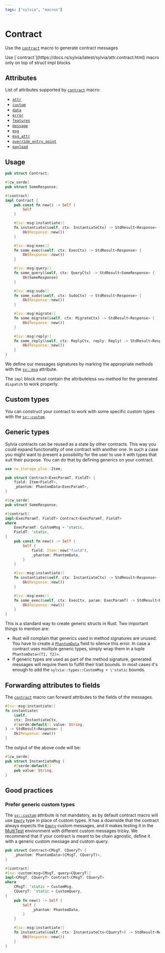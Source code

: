 ```yaml
---
tags: ["sylvia", "macros"]
---
```



# Contract

Use the [`contract`](https://docs.rs/sylvia/latest/sylvia/attr.contract.html) macro to generate
contract messages

<Callout>
  Use [`contract`](https://docs.rs/sylvia/latest/sylvia/attr.contract.html) macro only on top of
  struct impl blocks
</Callout>

## Attributes

List of attributes supported by
[`contract`](https://docs.rs/sylvia/latest/sylvia/attr.contract.html) macro:

- [`attr`](attributes/attr)
- [`custom`](attributes/custom)
- [`data`](attributes/data)
- [`error`](attributes/error)
- [`features`](attributes/features)
- [`message`](attributes/message)
- [`msg`](attributes/msg)
- [`msg_attr`](attributes/msg_attr)
- [`override_entry_point`](attributes/override-entry-point)
- [`payload`](attributes/payload)

## Usage

```rust template="sylvia-empty"
pub struct Contract;

#[cw_serde]
pub struct SomeResponse;

#[contract]
impl Contract {
    pub const fn new() -> Self {
        Self
    }

    #[sv::msg(instantiate)]
    fn instantiate(&self, ctx: InstantiateCtx) -> StdResult<Response> {
        Ok(Response::new())
    }

    #[sv::msg(exec)]
    fn some_exec(&self, ctx: ExecCtx) -> StdResult<Response> {
        Ok(Response::new())
    }

    #[sv::msg(query)]
    fn some_query(&self, ctx: QueryCtx) -> StdResult<SomeResponse> {
        Ok(SomeResponse)
    }

    #[sv::msg(sudo)]
    fn some_sudo(&self, ctx: SudoCtx) -> StdResult<Response> {
        Ok(Response::new())
    }

    #[sv::msg(migrate)]
    fn some_migrate(&self, ctx: MigrateCtx) -> StdResult<Response> {
        Ok(Response::new())
    }

    #[sv::msg(reply)]
    fn some_reply(&self, ctx: ReplyCtx, reply: Reply) -> StdResult<Response> {
        Ok(Response::new())
    }
}
```

We define our messages signatures by marking the appropriate methods with the
[`sv::msg`](attributes/msg) attribute.

The `impl` block must contain the attributeless `new` method for the generated `dispatch` to work
properly.

## Custom types

You can construct your contract to work with some specific custom types with the
[`sv::custom`](attributes/custom).

## Generic types

Sylvia contracts can be reused as a state by other contracts. This way you could expand
functionality of one contract with another one. In such a case you might want to present a
possibility for the user to use it with types that suit their purpose. You can do that by defining
generics on your contract.

```rust template="sylvia-empty"
use cw_storage_plus::Item;

pub struct Contract<ExecParamT, FieldT> {
    field: Item<FieldT>,
    _phantom: PhantomData<ExecParamT>,
}

#[cw_serde]
pub struct SomeResponse;

#[contract]
impl<ExecParamT, FieldT> Contract<ExecParamT, FieldT>
where
    ExecParamT: CustomMsg + 'static,
    FieldT: 'static,
{
    pub const fn new() -> Self {
        Self {
            field: Item::new("field"),
            _phantom: PhantomData,
        }
    }

    #[sv::msg(instantiate)]
    fn instantiate(&self, ctx: InstantiateCtx) -> StdResult<Response> {
        Ok(Response::new())
    }

    #[sv::msg(exec)]
    fn some_exec(&self, ctx: ExecCtx, param: ExecParamT) -> StdResult<Response> {
        Ok(Response::new())
    }
}
```

This is a standard way to create generic structs in Rust. Two important things to mention are:

- Rust will complain that generics used in method signatures are unused. You have to create a
  [`PhantomData`](https://doc.rust-lang.org/std/marker/struct.PhantomData.html) field to silence
  this error. In case a contract uses multiple generic types, simply wrap them in a tuple
  `PhantomData<(T1, T2)>`.
- If generic types are used as part of the method signature, generated messages will require them to
  fulfill their trait bounds. In most cases it's enough to add the
  `sylvia::types::CustomMsg + \'static` bounds.

## Forwarding attributes to fields

The [`contract`](https://docs.rs/sylvia/latest/sylvia/attr.contract.html) macro can forward
attributes to the fields of the messages.

```rust {5}
#[sv::msg(instantiate)]
fn instantiate(
    &self,
    ctx: InstantiateCtx,
    #[serde(default)] value: String,
) -> StdResult<Response> {
    Ok(Response::new())
}
```

The output of the above code will be:

```rust {2}, template="sylvia-empty"
#[cw_serde]
pub struct InstantiateMsg {
    #[serde(default)]
    pub value: String,
}
```

## Good practices

### Prefer generic custom types

The [`sv::custom`](attributes/custom) attribute is not mandatory, as by default contract macro will
use [`Empty`](https://docs.rs/cosmwasm-std/latest/cosmwasm_std/struct.Empty.html) type in place of
custom types. It has a downside that the contract always expects the
[`Empty`](https://docs.rs/cosmwasm-std/latest/cosmwasm_std/struct.Empty.html) custom messages, and
it makes testing it in the [MultiTest](../../cw-multi-test) environment with different custom
messages tricky. We recommend that if your contract is meant to be chain agnostic, define it with a
generic custom message and custom query.

```rust template="sylvia-empty"
pub struct Contract<CMsgT, CQueryT> {
    _phantom: PhantomData<(CMsgT, CQueryT)>,
}

#[contract]
#[sv::custom(msg=CMsgT, query=CQueryT)]
impl<CMsgT, CQueryT> Contract<CMsgT, CQueryT>
where
    CMsgT: 'static + CustomMsg,
    CQueryT: 'static + CustomQuery,
{
    pub fn new() -> Self {
        Self {
            _phantom: PhantomData,
        }
    }

    #[sv::msg(instantiate)]
    fn instantiate(&self, ctx: InstantiateCtx<CQueryT>) -> StdResult<Response<CMsgT>> {
        Ok(Response::new())
    }
}
```
